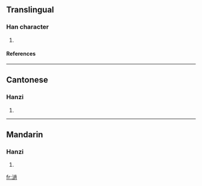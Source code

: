 ==Translingual==
===Han character===
{{Han char|rn=85|rad=水|as=13|sn=16|four=3713<sub>2</sub>|canj=水卜月月 (EYBB), X水卜月月 (XEYBB)}}
# {{defn|Han|sort=水13}}
====References====
{{Han ref|kx=0654.220|dkj=18443|dj=1065.010|hdz=31724.070|uh=6FC4|ud=28612|bh=E9F1|bd=59889}}

----
==Cantonese==
===Hanzi===
{{yue-hanzi|jyut=|y=go}}
# {{defn|Cantonese}}

----
==Mandarin==
===Hanzi===
{{cmn-hanzi|pin=[[guō]] ([[guo1]])|wg=kuo<sup>1</sup>}}
# {{defn|Mandarin}}

[[fr:濄]]